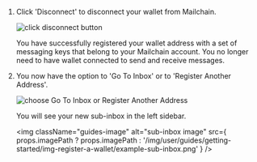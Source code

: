 1.  Click 'Disconnect' to disconnect your wallet from Mailchain.

    <img
    	className="guides-image"
    	alt="click disconnect button"
    	src="/img/user/guides/getting-started/img-register-a-wallet/disconnect-your-wallet-tezos.png"
    />

    You have successfully registered your wallet address with a set of messaging keys that belong to your Mailchain account. You no longer need to have wallet connected to send and receive messages.

1.  You now have the option to 'Go To Inbox' or to 'Register Another Address'.

    <img
    	className="guides-image"
    	alt="choose Go To Inbox or Register Another Address"
    	src="/img/user/guides/getting-started/img-register-a-wallet/happy-messaging-tezos.png"
    />

    You will see your new sub-inbox in the left sidebar.

    <img
    	className="guides-image"
    	alt="sub-inbox image"
    	src={
    		props.imagePath
    			? props.imagePath
    			: '/img/user/guides/getting-started/img-register-a-wallet/example-sub-inbox.png'
    	}
    />
